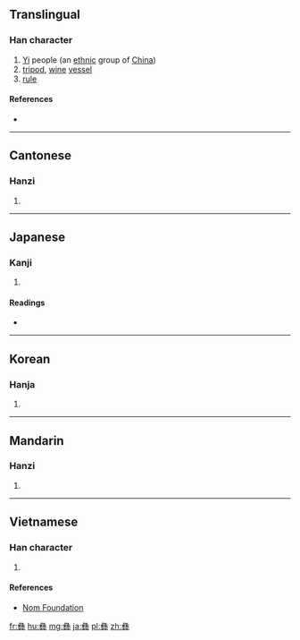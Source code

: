 {{also|彛|彞}}
==Translingual==
{{Han etyl}}

===Han character===
{{Han char|rn=58|rad=彐|as=15|sn=18|four=27449|canj=VMFFT|ids=⿳彑⿰米糸廾}}

# [[Yi]] people (an [[ethnic]] group of [[China]])
# [[tripod]], [[wine]] [[vessel]]
# [[rule]]

====References====
* {{Han ref|kx=0362.260|dkj=09950|hdz=20962.180|uh=5F5D|ud=24413|bh=C255|bd=49749}}

----

==Cantonese==

===Hanzi===
{{yue-hanzi|jyut=[[ji4]]|y=yi4}}

# {{defn|lang=yue|sort=彐15}}

----

==Japanese==

===Kanji===
{{ja-kanji|grade=|rs=彐15}}

# {{defn|lang=ja|sort=彐15}}

====Readings====
* {{ja-readings|on=[[い]] (i)|kun=[[つね]] (tsune)}}

----

==Korean==

===Hanja===
{{ko-hanja|hangeul=이|eumhun=|rv=i|mr=i|y=i}}

# {{defn|lang=ko|sort=彐15}}

----

==Mandarin==

===Hanzi===
{{cmn-hanzi|pin=[[yí]] ([[yi2]])|wg=i<sup>2</sup>}}

# {{defn|lang=cmn|sort=彐15}}

----

==Vietnamese==

===Han character===
{{vi-readings|rs=彐15|hanviet=di}}

# {{defn|lang=vi|sort=彐15}}

====References====
* [http://nomfoundation.org/common/nom_details.php?codepoint=5f5d Nom Foundation]

[[fr:彝]]
[[hu:彝]]
[[mg:彝]]
[[ja:彝]]
[[pl:彝]]
[[zh:彝]]